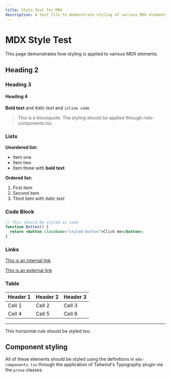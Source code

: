 ```yaml
---
title: Style Test for MDX
description: A test file to demonstrate styling of various MDX elements
---
```


# MDX Style Test

This page demonstrates how styling is applied to various MDX elements.

## Heading 2
### Heading 3
#### Heading 4

**Bold text** and *italic text* and `inline code`

> This is a blockquote. The styling should be applied through mdx-components.tsx.

### Lists

**Unordered list:**
- Item one
- Item two
- Item three with **bold text**

**Ordered list:**
1. First item
2. Second item
3. Third item with *italic text*

### Code Block

```jsx
// This should be styled as code
function Button() {
  return <button className="styled-button">Click me</button>;
}
```

### Links

[This is an internal link](/docs)

[This is an external link](https://example.com)

### Table

| Header 1 | Header 2 | Header 3 |
| -------- | -------- | -------- |
| Cell 1   | Cell 2   | Cell 3   |
| Cell 4   | Cell 5   | Cell 6   |

---

This horizontal rule should be styled too.

## Component styling

All of these elements should be styled using the definitions in `mdx-components.tsx`
through the application of Tailwind's Typography plugin via the `prose` classes. 